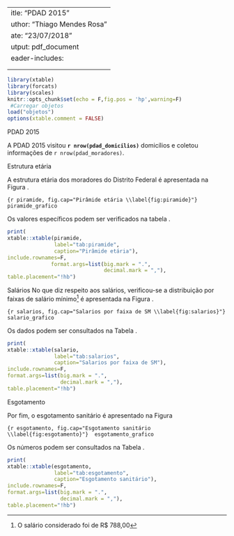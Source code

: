   ---
 title: "PDAD 2015"
 author: "Thiago Mendes Rosa"
 date: "23/07/2018"
 output: pdf_document
 header-includes:
 - \usepackage[brazilian]{babel}
 - \usepackage[utf8]{inputenc}
 ---
 
 
 ```r
 library(xtable)
 library(forcats)
 library(scales)
 knitr::opts_chunk$set(echo = F,fig.pos = 'hp',warning=F)
  #Carregar objetos
 load("objetos")
 options(xtable.comment = FALSE)
 ```
 
  PDAD 2015
 
 A PDAD 2015 visitou **`r nrow(pdad_domicilios)`** domicílios e coletou informações de `r nrow(pdad_moradores)`.
 
  Estrutura etária
 
 A estrutura etária dos moradores do Distrito Federal é apresentada na Figura \ref{fig:piramide}.
 
 ```{r piramide, fig.cap="Pirâmide etária \\label{fig:piramide}"}
 piramide_grafico
 ```
 
 Os valores específicos podem ser verificados na tabela \ref{tab:piramide}.
 
 ```r
 print(
 xtable::xtable(piramide, 
                label="tab:piramide",
                caption="Pirâmide etária"),
 include.rownames=F,
               format.args=list(big.mark = ".",
                                decimal.mark = ","),
 table.placement="!hb")
 ```
 
 \clearpage
 
  Salários
 No que diz respeito aos salários, verificou-se a distribuição por faixas de salário mínimo^[O salário considerado foi de R$ 788,00] é apresentada na Figura \ref{fig:salarios}.
 
 ```{r salarios, fig.cap="Salarios por faixa de SM \\label{fig:salarios}"}
 salario_grafico
 ```
 
 Os dados podem ser consultados na Tabela \ref{tab:salarios}.
 
 ```r
 print(
 xtable::xtable(salario, 
                label="tab:salarios",
                caption="Salarios por faixa de SM"),
 include.rownames=F,
 format.args=list(big.mark = ".",
                  decimal.mark = ","),
 table.placement="!hb")
 ```
 
 \clearpage
 \pagebreak
 
 
  Esgotamento
 
 Por fim, o esgotamento sanitário é apresentado na Figura \ref{fig:esgotamento}
 
 ```{r esgotamento, fig.cap="Esgotamento sanitário \\label{fig:esgotamento}"}
 esgotamento_grafico
 ```
 
 Os números podem ser consultados na Tabela \ref{tab:esgotamento}.
 
 ```r
 print(
 xtable::xtable(esgotamento, 
                label="tab:esgotamento",
                caption="Esgotamento sanitário"),
 include.rownames=F,
 format.args=list(big.mark = ".",
                  decimal.mark = ","),
 table.placement="!hb")
 ```
